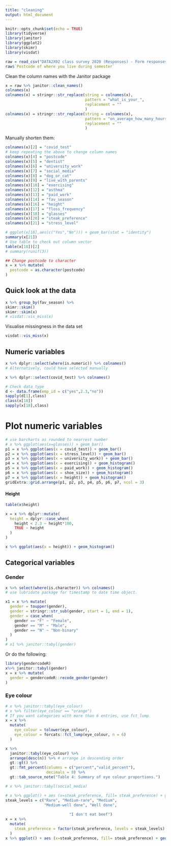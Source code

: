 ```yaml
---
title: "cleaning"
output: html_document
---
```


```r
knitr::opts_chunk$set(echo = TRUE)
library(tidyverse)
library(janitor)
library(ggplot2)
library(skimr)
library(visdat)
```

```r

raw = read_csv("DATA2X02 class survey 2020 (Responses) - Form responses 1.csv")
raw$`Postcode of where you live during semester`
```
Clean the column names with the Janitor package

```r
x = raw %>% janitor::clean_names()
colnames(x)
colnames(x) = stringr::str_replace(string = colnames(x),
                                   pattern = "what_is_your_",
                                   replacement = ""
                                   )
colnames(x) = stringr::str_replace(string = colnames(x),
                                   pattern = "on_average_how_many_hours_per_week_did_you_",
                                   replacement = ""
                                   )
```
Manually shorten them:
```r
colnames(x)[2] = "covid_test"
# keep repeating the above to change column names
colnames(x)[4] = "postcode"
colnames(x)[5] = "dentist"
colnames(x)[6] = "university_work"
colnames(x)[7] = "social_media"
colnames(x)[8] = "dog_or_cat"
colnames(x)[9] = "live_with_parents"
colnames(x)[10] = "exercising"
colnames(x)[12] = "asthma"
colnames(x)[13] = "paid_work"
colnames(x)[14] = "fav_season"
colnames(x)[16] = "height"
colnames(x)[17] = "floss_frequency"
colnames(x)[18] = "glasses"
colnames(x)[20] = "steak_preference"
colnames(x)[21] = "stress_level"

# ggplot(x[18],aes(c("Yes","No"))) + geom_bar(stat = "identity")
summary(x[21])
# Use table to check out column vector
table(x[18])[2]
# summary(runif(3))
```

```r
## Change postcode to character
x = x %>% mutate(
  postcode = as.character(postcode)
)

```


## Quick look at the data
```r
x %>% group_by(fav_season) %>%
skimr::skim()
skimr::skim(x)
# visdat::vis_miss(x)
```

Visualise missingness in the data set

```r
visdat::vis_miss(x)
```



## Numeric variables

```r
x %>% dplyr::select(where(is.numeric)) %>% colnames()
# Alternatively, could have selected manually

x %>% dplyr::select(covid_test) %>% colnames()

# Check data type
d <- data.frame(emp_id = c("yes",2.3,"no"))
sapply(d[1],class)
class(x[18])
sapply(x[18],class)
```

# Plot numeric variables
```r
# use barcharts as rounded to nearrest number
# x %>% ggplot(aes(x=glasses)) + geom_bar()
p1 = x %>% ggplot(aes(x = covid_test)) + geom_bar()
p2 = x %>% ggplot(aes(x = stress_level)) + geom_bar()
p3 = x %>% ggplot(aes(x = university_work)) + geom_bar()
p4 = x %>% ggplot(aes(x = exercising)) + geom_histogram()
p5 = x %>% ggplot(aes(x = paid_work)) + geom_histogram()
p6 = x %>% ggplot(aes(x = shoe_size)) + geom_histogram()
p7 = x %>% ggplot(aes(x = height)) + geom_histogram()
gridExtra::grid.arrange(p1, p2, p3, p4, p5, p6, p7, ncol = 3)
```

#### Height
```r
table(x$height)

x = x %>% dplyr::mutate(
  height = dplyr::case_when(
    height < 2.3 ~ height*100,
    TRUE ~ height
  )
)

x %>% ggplot(aes(x = height)) + geom_histogram()

```


## Categorical variables
### Gender
```r
x %>% select(where(is.character)) %>% colnames()
# use lubridate package for timestamp to date time object.

x1 = x %>% mutate(
  gender = toupper(gender),
  gender = stringr::str_sub(gender, start = 1, end = 1),
  gender = case_when(
    gender == "F" ~ "Female",
    gender == "M" ~ "Male",
    gender == "N" ~ "Non-binary"
  )
)
# x1 %>% janitor::tabyl(gender) 
```
Or do the following:

```r
library(gendercodeR)
x%>% janitor::tabyl(gender) 
x = x %>% mutate(
  gender = gendercodeR::recode_gender(gender)
)

```
### Eye colour 
```r
# x %>% janitor::tabyl(eye_colour)
# x %>% filter(eye_colour == "orange")
# If you want categories with more than 6 entries, use fct_lump
x = x %>% 
  mutate(
    eye_colour = tolower(eye_colour),
    eye_colour = forcats::fct_lump(eye_colour, n = 6)
  )

x %>% 
  janitor::tabyl(eye_colour) %>% 
  arrange(desc(n)) %>% # arrange in descending order
  gt::gt() %>% 
  gt::fmt_percent(columns = c("percent","valid_percent"),
                  decimals = 0) %>% 
  gt::tab_source_note("Table 4: Summary of eye colour proportions.")
```


```r
# x %>% janitor::tabyl(social_media)
```
```r
# x %>% ggplot() + aes (x=steak_preference, fill= steak_preference) + geom_bar()
steak_levels = c("Rare", "Medium-rare", "Medium", 
                 "Medium-well done", "Well done", 
      
                            "I don't eat beef")
x = x %>% 
  mutate(
    steak_preference = factor(steak_preference, levels = steak_levels)
  )
x %>% ggplot() + aes (x=steak_preference, fill= steak_preference) + geom_bar()

```




